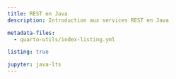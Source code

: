```yaml
---
title: REST en Java
description: Introduction aux services REST en Java

metadata-files:
  - quarto-utils/index-listing.yml

listing: true

jupyter: java-lts
---
```


